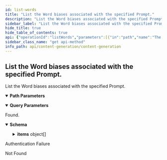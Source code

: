```yaml
---
id: list-words
title: "List the Word biases associated with the specified Prompt."
description: "List the Word biases associated with the specified Prompt."
sidebar_label: "List the Word biases associated with the specified Prompt."
hide_title: true
hide_table_of_contents: true
api: {"operationId":"listWords","parameters":[{"in":"path","name":"The Content Generation id.","required":true,"schema":{"type":"integer","format":"int64"}},{"in":"path","name":"The Prompt id.","required":true,"schema":{"type":"integer","format":"int64"}},{"in":"query","name":"The cursor.","required":false,"schema":{"type":"string"}},{"in":"query","name":"The maximum number of results.","required":false,"schema":{"type":"integer","format":"int32","default":10}}],"responses":{"200":{"content":{"application/json":{"schema":{"type":"object","description":"A page object with links to move to other pages and the list of objects.","properties":{"first":{"type":"string","description":"The link to the first page."},"items":{"type":"array","description":"An array of objects.","items":{"type":"object","description":"A Word bias.","properties":{"bias":{"type":"integer","format":"int32","description":"The bias."},"created_at":{"type":"string","format":"date-time","description":"The create date-time.","readOnly":true},"id":{"type":"integer","format":"int64","description":"The unique id.","readOnly":true},"modified_at":{"type":"string","format":"date-time","description":"The last modified date-time.","readOnly":true},"prompt_id":{"type":"integer","format":"int64","description":"The Prompt id.","readOnly":true},"word":{"type":"string","description":"The actual word.","maxLength":1000}},"required":["bias","prompt_id","word"]}},"last":{"type":"string","description":"The link to the last page."},"next":{"type":"string","description":"The link to the next page or `null` if there's no page."},"prev":{"type":"string","description":"The link to the previous page or `null` if there's no page."},"self":{"type":"string","description":"The link to the current page."}}}}},"description":"Found."},"401":{"description":"Authentication Failure"},"404":{"description":"Not Found"}},"security":[{"security_oauth2":[]}],"tags":["Word biases"],"description":"List the Word biases associated with the specified Prompt.","method":"get","path":"/content-generations/{contentGenerationId}/prompts/{promptId}/words","servers":[{"url":"https://api.wordlift.io"}],"securitySchemes":{"security_oauth2":{"flows":{"authorizationCode":{"authorizationUrl":"https://s.wordlift.io/oauth/authorize/","scopes":{"basic":"basic scope"},"tokenUrl":"https://s.wordlift.io/oauth/token/"}},"type":"oauth2"}},"info":{"contact":{"email":"hello@wordlift.io","name":"WordLift","url":"https://wordlift.io"},"description":"Generate completions based on customized linguistic models.","license":{"name":"(c) copyright 2022-present WordLift","url":"https://wordlift.io"},"termsOfService":"https://wordlift.io/terms-of-service/","title":"Content Generation","version":"1.0"},"postman":{"name":"List the Word biases associated with the specified Prompt.","description":{"type":"text/plain"},"url":{"path":["content-generations",":contentGenerationId","prompts",":promptId","words"],"host":["{{baseUrl}}"],"query":[{"disabled":false,"key":"The cursor.","value":""},{"disabled":false,"key":"The maximum number of results.","value":""}],"variable":[{"disabled":false,"description":{"content":"(Required) ","type":"text/plain"},"type":"any","value":"","key":"The Content Generation id."},{"disabled":false,"description":{"content":"(Required) ","type":"text/plain"},"type":"any","value":"","key":"The Prompt id."}]},"header":[{"key":"Accept","value":"application/json"}],"method":"GET","auth":{"type":"oauth2","oauth2":[]}}}
sidebar_class_name: "get api-method"
info_path: api/content-generation/content-generation
---
```



## List the Word biases associated with the specified Prompt.



List the Word biases associated with the specified Prompt.

<details style={{"marginBottom":"1rem"}} data-collapsed={false} open={true}><summary style={{}}><strong>Path Parameters</strong></summary><div><ul><ParamsItem className={"paramsItem"} param={{"in":"path","name":"The Content Generation id.","required":true,"schema":{"type":"integer","format":"int64"}}}></ParamsItem><ParamsItem className={"paramsItem"} param={{"in":"path","name":"The Prompt id.","required":true,"schema":{"type":"integer","format":"int64"}}}></ParamsItem></ul></div></details><details style={{"marginBottom":"1rem"}} data-collapsed={false} open={true}><summary style={{}}><strong>Query Parameters</strong></summary><div><ul><ParamsItem className={"paramsItem"} param={{"in":"query","name":"The cursor.","required":false,"schema":{"type":"string"}}}></ParamsItem><ParamsItem className={"paramsItem"} param={{"in":"query","name":"The maximum number of results.","required":false,"schema":{"type":"integer","format":"int32","default":10}}}></ParamsItem></ul></div></details><div><ApiTabs><TabItem label={"200"} value={"200"}><div>

Found.

</div><div><MimeTabs schemaType={"response"}><TabItem label={"application/json"} value={"application/json"}><SchemaTabs><TabItem label={"Schema"} value={"Schema"}><details style={{}} data-collapsed={false} open={true}><summary style={{"textAlign":"left"}}><strong>Schema</strong></summary><div style={{"textAlign":"left","marginLeft":"1rem"}}></div><ul style={{"marginLeft":"1rem"}}><SchemaItem collapsible={false} name={"first"} required={false} schemaDescription={"The link to the first page."} schemaName={"string"} qualifierMessage={undefined} defaultValue={undefined}></SchemaItem><SchemaItem collapsible={true} className={"schemaItem"}><details style={{}}><summary style={{}}><strong>items</strong><span style={{"opacity":"0.6"}}> object[]</span></summary><div style={{"marginLeft":"1rem"}}><div style={{"marginTop":".5rem","marginBottom":".5rem"}}>

An array of objects.

</div><SchemaItem collapsible={false} name={"bias"} required={false} schemaDescription={"The bias."} schemaName={"int32"} qualifierMessage={undefined} defaultValue={undefined}></SchemaItem><SchemaItem collapsible={false} name={"created_at"} required={false} schemaDescription={"The create date-time."} schemaName={"date-time"} qualifierMessage={undefined} defaultValue={undefined}></SchemaItem><SchemaItem collapsible={false} name={"id"} required={false} schemaDescription={"The unique id."} schemaName={"int64"} qualifierMessage={undefined} defaultValue={undefined}></SchemaItem><SchemaItem collapsible={false} name={"modified_at"} required={false} schemaDescription={"The last modified date-time."} schemaName={"date-time"} qualifierMessage={undefined} defaultValue={undefined}></SchemaItem><SchemaItem collapsible={false} name={"prompt_id"} required={false} schemaDescription={"The Prompt id."} schemaName={"int64"} qualifierMessage={undefined} defaultValue={undefined}></SchemaItem><SchemaItem collapsible={false} name={"word"} required={false} schemaDescription={"The actual word."} schemaName={"string"} qualifierMessage={"**Possible values:** `<= 1000 characters`"} defaultValue={undefined}></SchemaItem></div></details></SchemaItem><SchemaItem collapsible={false} name={"last"} required={false} schemaDescription={"The link to the last page."} schemaName={"string"} qualifierMessage={undefined} defaultValue={undefined}></SchemaItem><SchemaItem collapsible={false} name={"next"} required={false} schemaDescription={"The link to the next page or `null` if there's no page."} schemaName={"string"} qualifierMessage={undefined} defaultValue={undefined}></SchemaItem><SchemaItem collapsible={false} name={"prev"} required={false} schemaDescription={"The link to the previous page or `null` if there's no page."} schemaName={"string"} qualifierMessage={undefined} defaultValue={undefined}></SchemaItem><SchemaItem collapsible={false} name={"self"} required={false} schemaDescription={"The link to the current page."} schemaName={"string"} qualifierMessage={undefined} defaultValue={undefined}></SchemaItem></ul></details></TabItem><TabItem label={"Example (from schema)"} value={"Example (from schema)"}><ResponseSamples responseExample={"{\n  \"first\": \"string\",\n  \"items\": [\n    {\n      \"bias\": 0,\n      \"created_at\": \"2023-01-15\",\n      \"id\": 0,\n      \"modified_at\": \"2023-01-15\",\n      \"prompt_id\": 0,\n      \"word\": \"string\"\n    }\n  ],\n  \"last\": \"string\",\n  \"next\": \"string\",\n  \"prev\": \"string\",\n  \"self\": \"string\"\n}"} language={"json"}></ResponseSamples></TabItem></SchemaTabs></TabItem></MimeTabs></div></TabItem><TabItem label={"401"} value={"401"}><div>

Authentication Failure

</div><div></div></TabItem><TabItem label={"404"} value={"404"}><div>

Not Found

</div><div></div></TabItem></ApiTabs></div>
      